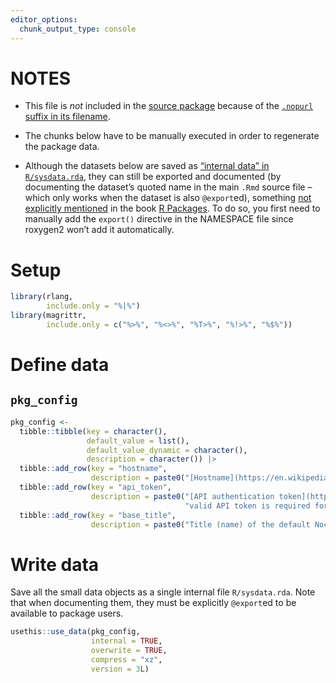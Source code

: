 ```yaml
---
editor_options:
  chunk_output_type: console
---
```


# NOTES

-   This file is *not* included in the [source package](https://r-pkgs.org/structure.html#sec-source-package) because of the [`.nopurl` suffix in its
    filename](https://pkgpurl.rpkg.dev/reference/purl_rmd.html#-rmd-files-excluded-from-purling).

-   The chunks below have to be manually executed in order to regenerate the package data.

-   Although the datasets below are saved as ["internal data" in `R/sysdata.rda`](https://r-pkgs.org/data.html#sec-data-sysdata), they can still be exported and
    documented (by documenting the dataset's quoted name in the main `.Rmd` source file -- which only works when the dataset is also `@export`ed), something
    [not explicitly mentioned](https://coolbutuseless.github.io/2018/12/10/r-packages-internal-and-external-data/) in the book [R
    Packages](https://r-pkgs.org/data.html#sec-data-data). To do so, you first need to manually add the `export()` directive in the NAMESPACE file since
    roxygen2 won't add it automatically.

# Setup

```r
library(rlang,
        include.only = "%|%")
library(magrittr,
        include.only = c("%>%", "%<>%", "%T>%", "%!>%", "%$%"))
```

# Define data

## `pkg_config`

```r
pkg_config <-
  tibble::tibble(key = character(),
                 default_value = list(),
                 default_value_dynamic = character(),
                 description = character()) |>
  tibble::add_row(key = "hostname",
                  description = paste0("[Hostname](https://en.wikipedia.org/wiki/Hostname) of the NocoDB server to work with.")) |>
  tibble::add_row(key = "api_token",
                  description = paste0("[API authentication token](https://docs.nocodb.com/account-settings/api-tokens/) of the NocoDB server to work with. A ",
                                       "valid API token is required for almost all functions in this package.")) |>
  tibble::add_row(key = "base_title",
                  description = paste0("Title (name) of the default NocoDB [base](https://docs.nocodb.com/category/bases) to work with."))
```

# Write data

Save all the small data objects as a single internal file `R/sysdata.rda`. Note that when documenting them, they must be explicitly `@export`ed to be available
to package users.

```r
usethis::use_data(pkg_config,
                  internal = TRUE,
                  overwrite = TRUE,
                  compress = "xz",
                  version = 3L)
```
